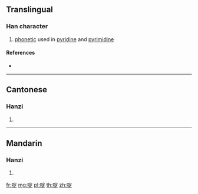 ==Translingual==

===Han character===
{{Han char|rn=30|rad=口|as=08|sn=11|four=63081|canj=RJMO|ids=⿰口定}}

# [[phonetic]] used in [[pyridine]] and [[pyrimidine]]

====References====
* {{Han ref|kx=0196.261|hdz=10646.050|uh=5576|ud=21878|bh=D472|bd=54386}}

----

==Cantonese==

===Hanzi===
{{yue-hanzi|jyut=[[ding6]]|y=ding6}}

# {{defn|lang=yue|sort=口08}}

----

==Mandarin==

===Hanzi===
{{cmn-hanzi|pin=[[dìng]] ([[ding4]])|wg=ting<sup>4</sup>}}

# {{defn|lang=cmn|sort=口08}}

[[fr:啶]]
[[mg:啶]]
[[pl:啶]]
[[th:啶]]
[[zh:啶]]